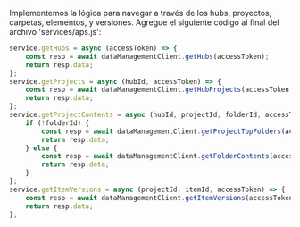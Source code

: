 Implementemos la lógica para navegar a través de los hubs, proyectos, carpetas, elementos,
y versiones. Agregue el siguiente código al final del archivo 'services/aps.js':

```js title="services/aps.js"
service.getHubs = async (accessToken) => {
    const resp = await dataManagementClient.getHubs(accessToken);
    return resp.data;
};
service.getProjects = async (hubId, accessToken) => {
    const resp = await dataManagementClient.getHubProjects(accessToken, hubId);
    return resp.data;
};
service.getProjectContents = async (hubId, projectId, folderId, accessToken) => {
    if (!folderId) {
        const resp = await dataManagementClient.getProjectTopFolders(accessToken, hubId, projectId);
        return resp.data;
    } else {
        const resp = await dataManagementClient.getFolderContents(accessToken, projectId, folderId);
        return resp.data;
    }
};
service.getItemVersions = async (projectId, itemId, accessToken) => {
    const resp = await dataManagementClient.getItemVersions(accessToken, projectId, itemId);
    return resp.data;
};
```
